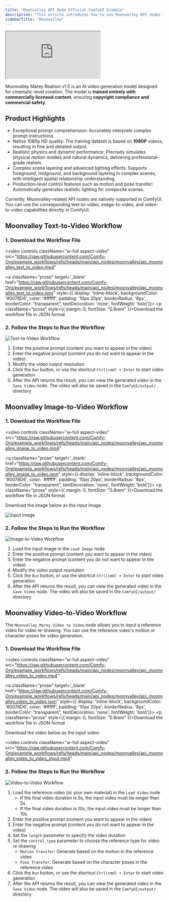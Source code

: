 ```yaml
---
title: "Moonvalley API Node Official ComfyUI Example"
description: "This article introduces how to use Moonvalley API nodes for text-to-video, image-to-video, and video-to-video capabilities in ComfyUI."
sidebarTitle: "Moonvalley"
---
```



<iframe
  className="w-full aspect-video rounded-xl"
  src="https://www.youtube.com/embed/8Z8X9fFKapQ?si=lK_KFSzDcT0Mepk9"
  title="ComfyUI Selection Toolbox New Features"
  allow="accelerometer; clipboard-write; encrypted-media; gyroscope; picture-in-picture"
  allowFullScreen
></iframe>

Moonvalley Marey Realism v1.5 is an AI video generation model designed for cinematic-level creation. The model is **trained entirely with commercially licensed content**, ensuring **copyright compliance and commercial safety**.

## Product Highlights

- Exceptional prompt comprehension: Accurately interprets complex prompt instructions.
- Native 1080p HD quality: The training dataset is based on **1080P** videos, resulting in fine and detailed output.
- Realistic physics and dynamic performance: Precisely simulates physical motion models and natural dynamics, delivering professional-grade realism.
- Complex scene layering and advanced lighting effects: Supports foreground, midground, and background layering in complex scenes, with intelligent spatial relationship understanding.
- Production-level control features such as motion and pose transfer: Automatically generates realistic lighting for composite scenes.

Currently, Moonvalley-related API nodes are natively supported in ComfyUI. You can use the corresponding text-to-video, image-to-video, and video-to-video capabilities directly in ComfyUI.

<ReqHint/>
<UpdateReminder/>

## Moonvalley Text-to-Video Workflow

### 1. Download the Workflow File

<video
  controls
  className="w-full aspect-video"
  src="https://raw.githubusercontent.com/Comfy-Org/example_workflows/refs/heads/main/api_nodes/moonvalley/api_moonvalley_text_to_video.mp4"
></video>

<a className="prose"  target='_blank'  href="https://raw.githubusercontent.com/Comfy-Org/example_workflows/refs/heads/main/api_nodes/moonvalley/api_moonvalley_text_to_video.json" style={{ display: 'inline-block', backgroundColor: '#0078D6', color: '#ffffff', padding: '10px 20px', borderRadius: '8px', borderColor: "transparent", textDecoration: 'none', fontWeight: 'bold'}}>
    <p className="prose" style={{ margin: 0, fontSize: "0.8rem" }}>Download the workflow file in JSON format</p>
</a>


### 2. Follow the Steps to Run the Workflow

![Text-to-Video Workflow](/images/tutorial/api_nodes/moonvalley/api_moonvalley_text_to_video.jpg)

1. Enter the positive prompt (content you want to appear in the video)
2. Enter the negative prompt (content you do not want to appear in the video)
3. Modify the video output resolution
4. Click the `Run` button, or use the shortcut `Ctrl(cmd) + Enter` to start video generation
5. After the API returns the result, you can view the generated video in the `Save Video` node. The video will also be saved in the `ComfyUI/output/` directory


## Moonvalley Image-to-Video Workflow

### 1. Download the Workflow File

<video
  controls
  className="w-full aspect-video"
  src="https://raw.githubusercontent.com/Comfy-Org/example_workflows/refs/heads/main/api_nodes/moonvalley/api_moonvalley_image_to_video.mp4"
></video>

<a className="prose"  target='_blank'  href="https://raw.githubusercontent.com/Comfy-Org/example_workflows/refs/heads/main/api_nodes/moonvalley/api_moonvalley_image_to_video.json" style={{ display: 'inline-block', backgroundColor: '#0078D6', color: '#ffffff', padding: '10px 20px', borderRadius: '8px', borderColor: "transparent", textDecoration: 'none', fontWeight: 'bold'}}>
    <p className="prose" style={{ margin: 0, fontSize: "0.8rem" }}>Download the workflow file in JSON format</p>
</a>

Download the image below as the input image

![Input Image](https://raw.githubusercontent.com/Comfy-Org/example_workflows/refs/heads/main/api_nodes/moonvalley/api_moonvalley_image_to_video_input.webp)

### 2. Follow the Steps to Run the Workflow

![Image-to-Video Workflow](/images/tutorial/api_nodes/moonvalley/api_moonvalley_image_to_video.jpg)

1. Load the input image in the `Load Image` node
2. Enter the positive prompt (content you want to appear in the video)
3. Enter the negative prompt (content you do not want to appear in the video)
4. Modify the video output resolution
5. Click the `Run` button, or use the shortcut `Ctrl(cmd) + Enter` to start video generation
6. After the API returns the result, you can view the generated video in the `Save Video` node. The video will also be saved in the `ComfyUI/output/` directory


## Moonvalley Video-to-Video Workflow

The `Moonvalley Marey Video to Video` node allows you to input a reference video for video re-drawing. You can use the reference video's motion or character poses for video generation.

### 1. Download the Workflow File

<video
  controls
  className="w-full aspect-video"
  src="https://raw.githubusercontent.com/Comfy-Org/example_workflows/refs/heads/main/api_nodes/moonvalley/api_moonvalley_video_to_video.mp4"
></video>

<a className="prose"  target='_blank'  href="https://raw.githubusercontent.com/Comfy-Org/example_workflows/refs/heads/main/api_nodes/moonvalley/api_moonvalley_video_to_video.json" style={{ display: 'inline-block', backgroundColor: '#0078D6', color: '#ffffff', padding: '10px 20px', borderRadius: '8px', borderColor: "transparent", textDecoration: 'none', fontWeight: 'bold'}}>
    <p className="prose" style={{ margin: 0, fontSize: "0.8rem" }}>Download the workflow file in JSON format</p>
</a>

Download the video below as the input video:

<video
  controls
  className="w-full aspect-video"
  src="https://raw.githubusercontent.com/Comfy-Org/example_workflows/refs/heads/main/api_nodes/moonvalley/api_moonvalley_video_to_video_input.mp4"
></video>


### 2. Follow the Steps to Run the Workflow

![Video-to-Video Workflow](/images/tutorial/api_nodes/moonvalley/api_moonvalley_image_to_video.jpg)
1. Load the reference video (or your own material) in the `Load Video` node
    - If the final video duration is 5s, the input video must be longer than 5s
    - If the final video duration is 10s, the input video must be longer than 10s
2. Enter the positive prompt (content you want to appear in the video)
3. Enter the negative prompt (content you do not want to appear in the video)
4. Set the `length` parameter to specify the video duration
5. Set the `control_type` parameter to choose the reference type for video re-drawing
    -  `Motion Transfer`: Generate based on the motion in the reference video
    -  `Pose Transfer`: Generate based on the character poses in the reference video
6. Click the `Run` button, or use the shortcut `Ctrl(cmd) + Enter` to start video generation
7. After the API returns the result, you can view the generated video in the `Save Video` node. The video will also be saved in the `ComfyUI/output/` directory

